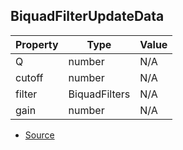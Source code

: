 ## BiquadFilterUpdateData

| Property | Type | Value |
| ----------- | ----------- | ----------- |
| Q | number | N/A |
| cutoff | number | N/A |
| filter | BiquadFilters | N/A |
| gain | number | N/A |


- [Source](https://github.com/Androz2091/discord-player/blob/62d0fce/packages/equalizer/src/biquad/BiquadStream.ts#L13)